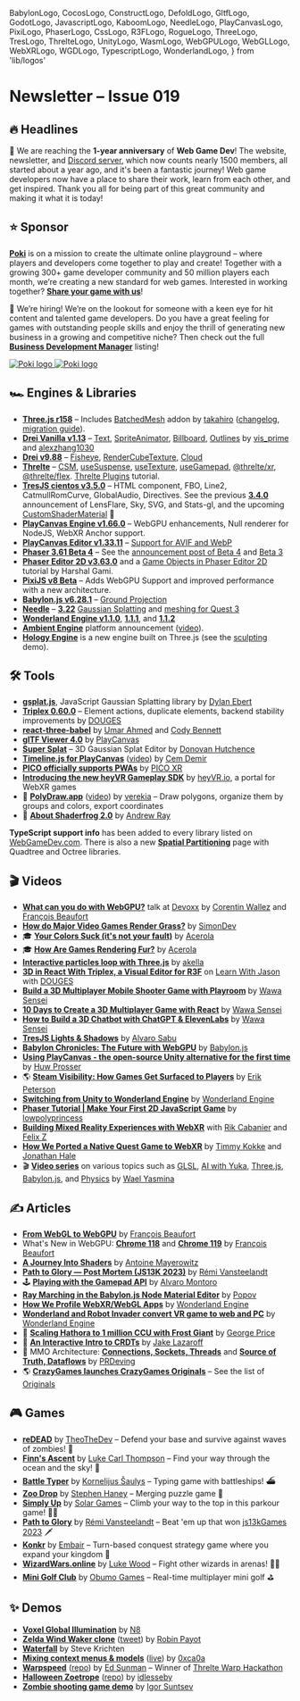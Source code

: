   BabylonLogo,
  CocosLogo,
  ConstructLogo,
  DefoldLogo,
  GltfLogo,
  GodotLogo,
  JavascriptLogo,
  KaboomLogo,
  NeedleLogo,
  PlayCanvasLogo,
  PixiLogo,
  PhaserLogo,
  CssLogo,
  R3FLogo,
  RogueLogo,
  ThreeLogo,
  TresLogo,
  ThrelteLogo,
  UnityLogo,
  WasmLogo,
  WebGPULogo,
  WebGLLogo,
  WebXRLogo,
  WGDLogo,
  TypescriptLogo,
  WonderlandLogo,
} from 'lib/logos'

# Newsletter – Issue 019

<SubTitleDate value="2023-11-08" />

<NoBulletListStyles />
<NewsletterStyles />

## 🔥 Headlines

🥳 We are reaching the **1-year anniversary** of <WGDLogo /> **Web Game Dev**! The website, newsletter,
and [Discord server](https://webgamedev.com/discord), which now counts nearly 1500 members, all started about a year ago, and it's been a fantastic journey! Web game developers now have a place to share their work, learn from each other, and get inspired. Thank you all for being part of this great community and making it what it is today!

<style>{`
    .poki-white, .poki-black {
      margin-top: 6px;
      width: 190px;
    }
    .poki-white {
      display: none;
    }
    .poki-black {
      display: inline-block;
    }
    .dark .poki-white {
      display: inline-block;
    }
    .dark .poki-black {
      display: none;
    }
`}</style>

## ⭐️ Sponsor

[**Poki**](https://poki.com/?utm_source=webgamedev&utm_content=newsletter) is on a mission to create the ultimate online playground – where players and developers come together to play and create! Together with a growing 300+ game developer community and 50 million players each month, we’re creating a new standard for web games. Interested in working together? [**Share your game with us**](https://developers.poki.com?utm_source=webgamedev&utm_content=newsletter)!

💼 We’re hiring! We’re on the lookout for someone with a keen eye for hit content and talented game developers. Do you have a great feeling for games with outstanding people skills and enjoy the thrill of generating new business in a growing and competitive niche? Then check out the full [**Business Development Manager**](https://jobs.poki.com/business-development-manager/en?utm_source=webgamedev&utm_content=newsletter) listing!

<div style={{ textAlign: 'center' }}>
  <a
    href="https://poki.com/?utm_source=webgamedev&utm_content=newsletter"
    target="_blank"
    rel="noopener"
  >
    <img alt="Poki logo" className="poki-black" src="/partnerships/poki-black.webp" />
    <img alt="Poki logo" className="poki-white" src="/partnerships/poki-white.webp" />
  </a>
</div>

## 🏎 Engines & Libraries

- <ThreeLogo /> [**Three.js r158**](https://x.com/threejs/status/1717872906133512525) – Includes
  [BatchedMesh](https://github.com/mrdoob/three.js/pull/25059) addon by
  [takahiro](https://x.com/superhoge)
  ([changelog](https://github.com/mrdoob/three.js/releases/tag/r158), [migration
  guide](https://github.com/mrdoob/three.js/wiki/Migration-Guide)).
- <ThreeLogo /> [**Drei Vanilla v1.13**](https://github.com/pmndrs/drei-vanilla/releases) –
  [Text](https://github.com/pmndrs/drei-vanilla#text),
  [SpriteAnimator](https://github.com/pmndrs/drei-vanilla#sprite-animator),
  [Billboard](https://github.com/pmndrs/drei-vanilla#billboard),
  [Outlines](https://github.com/pmndrs/drei-vanilla#outlines) by
  [vis_prime](https://x.com/vis_prime) and [alexzhang1030](https://x.com/AlanBro23)
- <R3FLogo /> [**Drei v9.88**](https://github.com/pmndrs/drei/releases) –
  [Fisheye](https://github.com/pmndrs/drei#fisheye),
  [RenderCubeTexture](https://x.com/0xca0a/status/1711018443850318192),
  [Cloud](https://x.com/0xca0a/status/1707426454143635484)
- <ThrelteLogo /> [**Threlte**](https://threlte.xyz/) –
  [CSM](https://threlte.xyz/docs/reference/extras/csm),
  [useSuspense](https://threlte.xyz/docs/reference/extras/use-suspense),
  [useTexture](https://threlte.xyz/docs/reference/extras/use-texture),
  [useGamepad](https://threlte.xyz/docs/reference/extras/use-gamepad),
  [@threlte/xr](https://threlte.xyz/docs/reference/xr/getting-started),
  [@threlte/flex](https://threlte.xyz/docs/reference/flex/getting-started). [Threlte
  Plugins](https://x.com/threlte/status/1710285401951187214) tutorial.
- <TresLogo /> [**TresJS cientos v3.5.0**](https://tresjs.org/blog/announcing-cientos-3-5-0.html) –
  HTML component, FBO, Line2, CatmullRomCurve, GlobalAudio, Directives. See the previous
  [**3.4.0**](https://tresjs.org/blog/announcing-cientos-3-4-0.html) announcement of LensFlare, Sky,
  SVG, and Stats-gl, and the upcoming
  [CustomShaderMaterial](https://github.com/Tresjs/cientos/pull/261) 🤯
- <PlayCanvasLogo /> [**PlayCanvas Engine v1.66.0**](https://github.com/playcanvas/engine/releases)
  – WebGPU enhancements, Null renderer for NodeJS, WebXR Anchor support.
- <PlayCanvasLogo /> [**PlayCanvas Editor v1.33.11**](https://github.com/playcanvas/editor/releases)
  – [Support for AVIF and WebP](https://blog.playcanvas.com/avif-webp-land-in-editor/)
- <PhaserLogo /> [**Phaser 3.61 Beta 4**](https://github.com/photonstorm/phaser/releases) – See the
  [announcement post of Beta 4](https://www.patreon.com/posts/phaser-v3-61-4-91773743) and [Beta
  3](https://www.patreon.com/posts/phaser-v3-61-3-90911446)
- <PhaserLogo /> [**Phaser Editor 2D
  v3.63.0**](https://phasereditor2d.com/blog/2023/09/phaser-editor-2d-v3630-released-welcome-spine-animations)
  and a [Game Objects in Phaser Editor
  2D](https://medium.com/yudiz-solutions/game-objects-in-phasereditor2d-d65562f16ae4) tutorial by
  Harshal Gami.
- <PixiLogo /> [**PixiJS v8 Beta**](https://pixijs.com/blog/pixi-v8-beta) – Adds WebGPU Support and
  improved performance with a new architecture.
- <BabylonLogo /> [**Babylon.js v6.28.1**](https://github.com/BabylonJS/Babylon.js/releases) –
  [Ground Projection](https://x.com/sebavanjs/status/1717929725387997689)
- <NeedleLogo /> [**Needle**](https://needle.tools/) –
  [**3.22**](https://github.com/needle-tools/needle-engine-support/releases) [Gaussian
  Splatting](https://engine.needle.tools/samples/gaussian-splatting) and [meshing for Quest
  3](https://x.com/NeedleTools/status/1713132432235360767)
- <WonderlandLogo /> [**Wonderland Engine
  v1.1.0**](https://wonderlandengine.com/news/release-1.1.0/),
  [**1.1.1**](https://wonderlandengine.com/news/release-1.1.1/), and
  [**1.1.2**](https://wonderlandengine.com/news/release-1.1.2/)
- [**Ambient Engine**](https://ambient.run/blog/platform) platform announcement ([video](https://www.youtube.com/watch?v=lDIA6jDyUTk)).
- [**Hology Engine**](https://hology.app/) is a new engine built on Three.js (see the [sculpting](https://x.com/HologyEngine/status/1721213214044651891) demo).

## 🛠 Tools

- <ThreeLogo /> [**gsplat.js**](https://x.com/dylan_ebert_/status/1721570024714867017), JavaScript
  Gaussian Splatting library by [Dylan Ebert](https://x.com/dylan_ebert_)
- <R3FLogo /> [**Triplex 0.60.0**](https://triplex.dev/blog/v0.60.0-element-actions) – Element
  actions, duplicate elements, backend stability improvements by [DOUGES](https://x.com/_douges)
- <R3FLogo /> [**react-three-babel**](https://github.com/pmndrs/react-three-babel) by [Umar
  Ahmed](https://x.com/umariomaker) and [Cody Bennett](https://x.com/Cody_J_Bennett)
- <PlayCanvasLogo /> [**glTF Viewer
  4.0**](https://blog.playcanvas.com/gltf-viewer-adds-webgpu-support/) by
  [PlayCanvas](https://playcanvas.com/)
- <PlayCanvasLogo /> [**Super Splat**](https://github.com/playcanvas/super-splat) – 3D Gaussian
  Splat Editor by [Donovan Hutchence](https://x.com/slimbuck7)
- <PlayCanvasLogo /> [**Timeline.js for PlayCanvas**](https://github.com/devcem/Timeline)
  ([video](https://www.youtube.com/watch?v=uMGgIA_3b5I)) by [Cem Demir](https://x.com/cemdemir)
- <WebXRLogo /> [**PICO officially supports
  PWAs**](https://developer-global.pico-interactive.com/news/web/) by [PICO
  XR](https://x.com/PICOXR_Dev)
- <WebXRLogo /> [**Introducing the new heyVR Gameplay
  SDK**](https://x.com/heyVR_io/status/1684977347030593546) by [heyVR.io](https://x.com/heyVR_io), a
  portal for WebXR games
- 🔺 [**PolyDraw.app**](https://polydraw.app/) ([video](https://x.com/verekia/status/1719759568522363231)) by [verekia](https://x.com/verekia) – Draw polygons, organize them by groups and colors, export coordinates
- 🐸 [**About Shaderfrog 2.0**](https://shaderfrog.com/2/blog/about-shaderfrog-alpha) by [Andrew Ray](https://x.com/andrewray)

<TypescriptLogo /> **TypeScript support info** has been added to every library listed
on <WGDLogo /> [WebGameDev.com](https://www.webgamedev.com). There is also a new [**Spatial
Partitioning**](https://www.webgamedev.com/performance/spatial-partitioning) page with Quadtree and
Octree libraries.

## 🎬 Videos

- <WebGPULogo /> [**What can you do with WebGPU?**](https://www.youtube.com/watch?v=RR4FZ9L4AF4)
  talk at [Devoxx](https://en.wikipedia.org/wiki/Devoxx) by [Corentin Wallez](https://x.com/DaKangz)
  and [François Beaufort](https://x.com/quicksave2k)
- <WebGLLogo /> [**How do Major Video Games Render
  Grass?**](https://www.youtube.com/watch?v=bp7REZBV4P4) by
  [SimonDev](https://x.com/iced_coffee_dev)
- 🎓 [**Your Colors Suck (it's not your fault)**](https://www.youtube.com/watch?v=fv-wlo8yVhk) by [Acerola](https://x.com/Acerola_t)
- 🎓 [**How Are Games Rendering Fur?**](https://www.youtube.com/watch?v=9dr-tRQzij4) by [Acerola](https://x.com/Acerola_t)
- <ThreeLogo /> [**Interactive particles loop with
  Three.js**](https://www.youtube.com/watch?v=CC__iJ8IIqc) by [akella](https://x.com/akella)
- <R3FLogo /> [**3D in React With Triplex, a Visual Editor for
  R3F**](https://www.youtube.com/watch?v=bD9WTZV1sSg) on [Learn With Jason](https://x.com/LWJShow)
  with [DOUGES](https://x.com/_douges)
- <R3FLogo /> [**Build a 3D Multiplayer Mobile Shooter Game with
  Playroom**](https://www.youtube.com/watch?v=nQI8UNe6cfA) by [Wawa
  Sensei](https://x.com/wawasensei)
- <R3FLogo /> [**10 Days to Create a 3D Multiplayer Game with
  React**](https://www.youtube.com/watch?v=2LDPTV14W9c) by [Wawa Sensei](https://x.com/wawasensei)
- <R3FLogo /> [**How to Build a 3D Chatbot with ChatGPT &
  ElevenLabs**](https://www.youtube.com/watch?v=EzzcEL_1o9o) by [Wawa
  Sensei](https://x.com/wawasensei)
- <TresLogo /> [**TresJS Lights & Shadows**](https://www.youtube.com/watch?v=WGNvVGrS0kY) by [Alvaro
  Sabu](https://x.com/alvarosabu)
- <BabylonLogo /> [**Babylon Chronicles: The Future with
  WebGPU**](https://www.youtube.com/watch?v=dMYw6MXj9uY) by [Babylon.js](https://www.babylonjs.com/)
- <PlayCanvasLogo /> [**Using PlayCanvas - the open-source Unity alternative for the first
  time**](https://www.youtube.com/watch?v=Bo1ra0hBbHs) by [Huw
  Prosser](https://x.com/huwprossercodes)
- 🌎 [**Steam Visibility: How Games Get Surfaced to Players**](https://www.youtube.com/watch?v=qkmAqBvUBOw) by [Erik Peterson](https://x.com/CountLePants)
- <WonderlandLogo /> [**Switching from Unity to Wonderland
  Engine**](https://www.youtube.com/watch?v=7pbMqmBMW94) by [Wonderland
  Engine](https://wonderlandengine.com/)
- <PhaserLogo /> [**Phaser Tutorial | Make Your First 2D JavaScript
  Game**](https://www.youtube.com/watch?v=0qtg-9M3peI) by
  [lowpolyprincess](https://x.com/lowpolyprincess)
- <WebXRLogo /> [**Building Mixed Reality Experiences with
  WebXR**](https://web.facebook.com/watch/?v=192278430553908) with [Rik
  Cabanier](https://x.com/rcabanier) and [Felix Z](https://x.com/felix_trz)
- <WonderlandLogo /> [**How We Ported a Native Quest Game to
  WebXR**](https://www.youtube.com/watch?v=6feGRWcpZEc) by [Timmy Kokke](https://x.com/sorskoot) and
  [Jonathan Hale](https://x.com/squareys)
- 🎬 [**Video series**](https://www.youtube.com/@WaelYasmina/playlists) on various topics such as [GLSL](https://www.youtube.com/playlist?list=PLjcjAqAnHd1HD2Czzgp5GZtG9fnUkqLlV), [AI with Yuka](https://www.youtube.com/playlist?list=PLjcjAqAnHd1ENaMQ_xee0PQ2vVbUfnz2N), [Three.js](https://www.youtube.com/playlist?list=PLjcjAqAnHd1EIxV4FSZIiJZvsdrBc1Xho), [Babylon.js](https://www.youtube.com/playlist?list=PLjcjAqAnHd1HaaJLnBP2ok6cOF8dkYSep), and [Physics](https://www.youtube.com/playlist?list=PLjcjAqAnHd1G0RjTMtVU1Ad8sGQJmyC3-) by [Wael Yasmina](https://www.youtube.com/@WaelYasmina)

## ✍️ Articles

- <WebGPULogo /> [**From WebGL to WebGPU**](https://developer.chrome.com/blog/from-webgl-to-webgpu/)
  by [François Beaufort](https://x.com/quicksave2k)
- <WebGPULogo /> What's New in WebGPU: [**Chrome
  118**](https://developer.chrome.com/blog/new-in-webgpu-118/) and [**Chrome
  119**](https://developer.chrome.com/blog/new-in-webgpu-119/) by [François
  Beaufort](https://x.com/quicksave2k)
- <WebGLLogo /> [**A Journey Into Shaders**](https://www.mayerowitz.io/blog/a-journey-into-shaders)
  by [Antoine Mayerowitz](https://x.com/AntoineMyrwtz)
- <JavascriptLogo /> [**Path to Glory — Post Mortem (JS13K
  2023)**](https://remvst.medium.com/path-to-glory-post-mortem-js13k-2023-be74a5272621) by [Rémi
  Vansteelandt](https://x.com/remvst)
- 🕹 [**Playing with the Gamepad API**](https://alvaromontoro.com/blog/68044/playing-with-the-gamepad-api) by [Alvaro Montoro](https://x.com/alvaro_montoro)
- <BabylonLogo /> [**Ray Marching in the Babylon.js Node Material
  Editor**](https://babylonjs.medium.com/ray-marching-in-the-babylon-js-node-material-editor-967b5b8c269c)
  by [Popov](https://github.com/Popov72/)
- <WonderlandLogo /> [**How We Profile WebXR/WebGL
  Apps**](https://wonderlandengine.com/news/profiling-webxr-applications/) by [Wonderland
  Engine](https://wonderlandengine.com/)
- <WonderlandLogo /> [**Wonderland and Robot Invader convert VR game to web and
  PC**](https://venturebeat.com/games/wonderland-and-robot-invader-convert-vr-game-to-web-and-pc/)
  by [Wonderland Engine](https://wonderlandengine.com/)
- 📡 [**Scaling Hathora to 1 million CCU with Frost Giant**](https://blog.hathora.dev/1-million-ccu/) by [George Price](https://www.linkedin.com/in/pricegeorge/)
- 📡 [**An Interactive Intro to CRDTs**](https://jakelazaroff.com/words/an-interactive-intro-to-crdts/) by [Jake Lazaroff](https://x.com/jlazaroff)
- 📡 MMO Architecture: [**Connections, Sockets, Threads**](https://prdeving.wordpress.com/2023/10/13/mmo-architecture-client-connections-sockets-threads-and-connection-oriented-servers/) and [**Source of Truth, Dataflows**](https://prdeving.wordpress.com/2023/09/29/mmo-architecture-source-of-truth-dataflows-i-o-bottlenecks-and-how-to-solve-them/) by [PRDeving](https://x.com/prdeving)
- 🌎 [**CrazyGames launches CrazyGames Originals**](https://venturebeat.com/games/crazygames-celebrates-10th-anniversary-with-launch-of-originals-browser-games/) – See the list of [Originals](https://www.crazygames.com/originals)

## 🎮 Games

- <ThreeLogo /> [**reDEAD**](https://webgamer.io/en/g/redead-io) by
  [TheoTheDev](https://x.com/theo_the_dev) – Defend your base and survive against waves of zombies!
  🧟
- <ThreeLogo /> [**Finn's Ascent**](https://webgamer.io/en/g/finns-ascent) by [Luke Carl
  Thompson](https://www.lukethompson.com.au/) – Find your way through the ocean and the sky! 🐠
- <R3FLogo /> [**Battle Typer**](https://webgamer.io/en/g/battle-typer) by [Kornelijus
  Šaulys](https://x.com/BattleTyper) – Typing game with battleships! ⛴️
- <R3FLogo /> [**Zoo Drop**](https://webgamer.io/en/g/zoo-drop) by [Stephen
  Haney](https://x.com/sdothaney) – Merging puzzle game 🐼
- <PlayCanvasLogo /> [**Simply Up**](https://poki.com/en/g/simplyupio) by [Solar
  Games](https://x.com/solarGames3) – Climb your way to the top in this parkour game! 🏃‍♂️
- <WebGLLogo /> [**Path to Glory**](https://webgamer.io/en/g/path-to-glory) by [Rémi
  Vansteelandt](https://x.com/remvst) – Beat 'em up that won [js13kGames
  2023](https://js13kgames.com/#winners) 🗡
- <PhaserLogo /> [**Konkr**](https://webgamer.io/en/g/konkr-io) by [Embair](https://x.com/konkr_dev)
  – Turn-based conquest strategy game where you expand your kingdom 🏰
- <PixiLogo /> [**WizardWars.online**](https://webgamer.io/en/g/wizard-wars) by [Luke
  Wood](https://x.com/luke_wood_ml) – Fight other wizards in arenas! 🧙‍♂️
- <UnityLogo /> [**Mini Golf Club**](https://webgamer.io/en/g/mini-golf-club-io) by [Obumo
  Games](https://www.obumogames.com/) – Real-time multiplayer mini golf ⛳️

## ✨ Demos

- <ThreeLogo /> [**Voxel Global Illumination**](https://x.com/N8Programs/status/1718274265328296409)
  by [N8](https://x.com/N8Programs)
- <ThreeLogo /> [**Zelda Wind Waker clone**](https://wind-waker-js.vercel.app/)
  ([tweet](https://x.com/RobinPayot/status/1710326800365351388)) by [Robin
  Payot](https://x.com/RobinPayot)
- <R3FLogo /> [**Waterfall**](https://turtlefalls.vercel.app/) by Steve Krichten
- <R3FLogo /> [**Mixing context menus & models**](https://x.com/0xca0a/status/1717219076605427829)
  ([live](https://codesandbox.io/s/bold-forest-y4lkhg?file=/src/App.js)) by
  [0xca0a](https://x.com/0xca0a)
- <ThrelteLogo /> [**Warpspeed**](https://warpspeed.vercel.app/)
  ([repo](https://github.com/edsunman/warpspeed)) by [Ed Sunman](https://github.com/edsunman) –
  Winner of [Threlte Warp Hackathon](https://threlte.xyz/hackathon)
- <ThrelteLogo /> [**Halloween Zoetrope**](https://zoetrope-warp2023.vercel.app/)
  ([repo](https://github.com/idlesseby/zoetrope-warp2023)) by
  [idlesseby](https://github.com/idlesseby)
- <DefoldLogo /> [**Zombie shooting game demo**](https://dragosha.com/defold/demo/) by [Igor
  Suntsev](https://x.com/dragosha)

<NewsletterFooter tweetId="1722225113742057879" />
